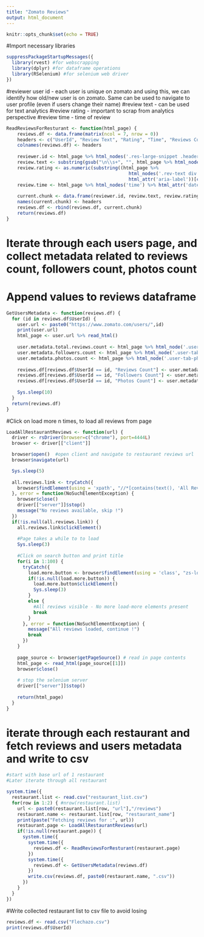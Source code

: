 ```yaml
---
title: "Zomato Reviews"
output: html_document
---
```


```r
knitr::opts_chunk$set(echo = TRUE)
```

#Import necessary libraries

```r
suppressPackageStartupMessages({
  library(rvest) #for webscrapping
  library(dplyr) #for dataframe operations
  library(RSelenium) #for selenium web driver
})
```

#reviewer user id - each user is unique on zomato and using this, we can identify how old/new user is on zomato. Same can be used to navigate to user profile (even if users change their name)
#review text - can be used for text analytics
#review rating - important to scrap from analytics perspective
#review time - time of review

```r
ReadReviewsForResturant <- function(html_page) {
    reviews.df <- data.frame(matrix(ncol = 7, nrow = 0))
    headers <- c("UserId", "Review Text", "Rating", "Time", "Reviews Count", "Followers Count", "Photos Count")
    colnames(reviews.df) <- headers
  
    reviewer.id <- html_page %>% html_nodes('.res-large-snippet .header a') %>% html_attr('data-entity_id')
    review.text <- substring(gsub("\n\\s+", "", html_page %>% html_nodes('.rev-text') %>% html_text()), 7)
    review.rating <- as.numeric(substring((html_page %>% 
                                             html_nodes('.rev-text div') %>% 
                                             html_attr('aria-label'))[c(TRUE, FALSE)], 7))
    review.time <- html_page %>% html_nodes('time') %>% html_attr('datetime')
    
    current.chunk <- data.frame(reviewer.id, review.text, review.rating, review.time, 0, 0, 0)
    names(current.chunk) <- headers
    reviews.df <- rbind(reviews.df, current.chunk)
    return(reviews.df)
}

```

# Iterate through each users page, and collect metadata related to reviews count, followers count, photos count
# Append values to reviews dataframe

```r
GetUsersMetadata <- function(reviews.df) {
  for (id in reviews.df$UserId) {
    user.url <- paste0("https://www.zomato.com/users/",id)
    print(user.url)
    html_page <- user.url %>% read_html()
    
    user.metadata.total.reviews.count <- html_page %>% html_node('.user-tab-reviews .ui.label') %>% html_text()
    user.metadata.followers.count <- html_page %>% html_node('.user-tab-follows .ui.label') %>% html_text()
    user.metadata.photos.count <- html_page %>% html_node('.user-tab-photos .ui.label') %>% html_text()
  
    reviews.df[reviews.df$UserId == id, "Reviews Count"] <- user.metadata.total.reviews.count
    reviews.df[reviews.df$UserId == id, "Followers Count"] <- user.metadata.followers.count
    reviews.df[reviews.df$UserId == id, "Photos Count"] <- user.metadata.photos.count
    
    Sys.sleep(10)
  }
  return(reviews.df)
}
```

#Click on load more n times, to load all reviews from page

```r
LoadAllRestaurantReviews <- function(url) {
  driver <- rsDriver(browser=c("chrome"), port=4444L)
  browser <- driver[["client"]]

  browser$open()  #open client and navigate to restaurant reviews url
  browser$navigate(url)

  Sys.sleep(5)
  
  all.reviews.link <- tryCatch({
    browser$findElement(using = 'xpath', "//*[contains(text(), 'All Reviews')]")
  }, error = function(NoSuchElementException) {
    browser$close()
    driver[["server"]]$stop()
    message("No reviews available, skip !")
  })
  if(!is.null(all.reviews.link)) {
    all.reviews.link$clickElement()
    
    #Page takes a while to to load
    Sys.sleep(3)
  
    #Click on search button and print title
    for(i in 1:100) {
      tryCatch({
        load.more.button <- browser$findElement(using = 'class', "zs-load-more-count")
        if(!is.null(load.more.button)) {
          load.more.button$clickElement()
          Sys.sleep(3)
        }
        else {
          #All reviews visible - No more load-more elements present
          break
        }
      }, error = function(NoSuchElementException) {
        message("All reviews loaded, continue !")
        break
      }) 
    }
    
    page_source <- browser$getPageSource() # read in page contents
    html_page <- read_html(page_source[[1]])
    browser$close()
    
    # stop the selenium server
    driver[["server"]]$stop()
    
    return(html_page)
  }
}
```

# iterate through each restaurant and fetch reviews and users metadata and write to csv 

```r
#start with base url of 1 restaurant
#Later iterate through all restaurant

system.time({
  restaurant.list <- read.csv("restaurant_list.csv")
  for(row in 1:2) { #nrow(restaurant.list)
    url <- paste0(restaurant.list[row, "url"],"/reviews")
    restaurant.name <- restaurant.list[row, "restaurant_name"]
    print(paste("Fetching reviews for :", url))
    restaurant.page <- LoadAllRestaurantReviews(url)
    if(!is.null(restaurant.page)) {
      system.time({
        system.time({
          reviews.df <- ReadReviewsForResturant(restaurant.page)
        })
        system.time({
          reviews.df <- GetUsersMetadata(reviews.df)
        })
        write.csv(reviews.df, paste0(restaurant.name, ".csv"))
      })
    }
  }
})
```

#Write collected restaurant list to csv file to avoid losing

```r
reviews.df <- read.csv("Flechazo.csv")
print(reviews.df$UserId)
```

